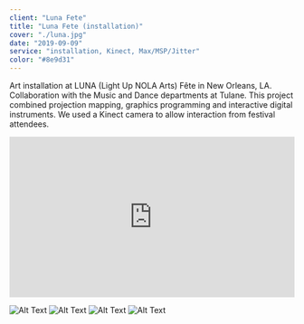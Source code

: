 ```yaml
---
client: "Luna Fete"
title: "Luna Fete (installation)"
cover: "./luna.jpg"
date: "2019-09-09"
service: "installation, Kinect, Max/MSP/Jitter"
color: "#8e9d31"
---
```

Art installation at LUNA (Light Up NOLA Arts) Fête in New Orleans, LA. Collaboration with the Music and Dance departments at Tulane. This project combined projection mapping, graphics programming and interactive digital instruments. We used a Kinect camera to allow interaction from festival attendees.
<div style="width: 100%; height: 0px; position: relative; padding-bottom: 56.250%;"><iframe src="https://streamable.com/s/cj923/ullfvj" frameborder="0" width="100%" height="100%" allowfullscreen style="width: 100%; height: 100%; position: absolute;"></iframe></div>

![Alt Text](luna.jpg "Image Title")
![Alt Text](luna.png "Image Title")
![Alt Text](IMG_379.png "Image Title")
![Alt Text](IMG_3856.png "Image Title")
